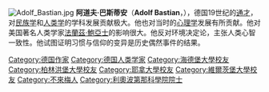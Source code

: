 [[File:Adolf_Bastian.jpg|thumb]]
'''阿道夫·巴斯蒂安'''（'''Adolf Bastian'''，{{bd|1826年|1月26日|1905年|2月2日|catIdx=Bastian, Adolf}}），德国19世纪的[[通才|通才]]，对[[民族学|民族学]]和[[人类学|人类学]]的学科发展贡献极大。他也对当时的[[心理学|心理学]]发展有所贡献。他对美国著名人类学家[[法蘭茲·鮑亞士|法蘭茲·鮑亞士]]的影响很大。他反对环境决定论，主张人类心智一致性。他试图证明习惯与信仰的变异是历史偶然事件的结果。
{{Authority control}}
{{Anthropologist-stub}}
{{DEFAULTSORT:Bastian, Adolf}}
[[Category:德国作家|Category:德国作家]]
[[Category:德国人类学家|Category:德国人类学家]]
[[Category:海德堡大學校友|Category:海德堡大學校友]]
[[Category:柏林洪堡大學校友|Category:柏林洪堡大學校友]]
[[Category:耶拿大學校友|Category:耶拿大學校友]]
[[Category:維爾茨堡大學校友|Category:維爾茨堡大學校友]]
[[Category:不來梅人|Category:不來梅人]]
[[Category:利奧波第那科學院院士|Category:利奧波第那科學院院士]]